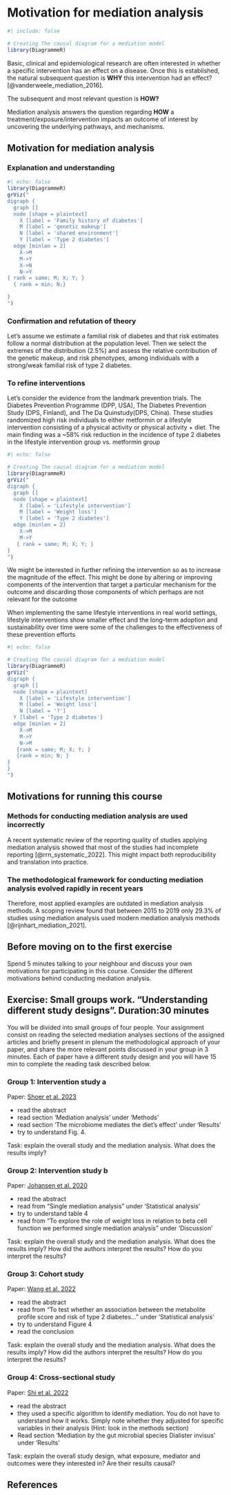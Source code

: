 # Motivation for mediation analysis

<!-- Omar 30 min -->

```r
#| include: false

# Creating The causal diagram for a mediation model
library(DiagrammeR)
```

Basic, clinical and epidemiological research are often interested in
whether a specific intervention has an effect on a disease. Once this is
established, the natural subsequent question is **WHY** this
intervention had an effect? [@vanderweele_mediation_2016].

The subsequent and most relevant question is **HOW?**

Mediation analysis answers the question regarding **HOW** a
treatment/exposure/intervention impacts an outcome of interest by
uncovering the underlying pathways, and mechanisms.

## Motivation for mediation analysis

### Explanation and understanding

```r
#| echo: false
library(DiagrammeR)
grViz("
digraph {
  graph []
  node [shape = plaintext]
    X [label = 'Family history of diabetes']
    M [label = 'genetic makeup']
    N [label = 'shared environment']
    Y [label = 'Type 2 diabetes']
  edge [minlen = 2]
    X->M
    M->Y
    X->N
    N->Y
{ rank = same; M; X; Y; }
  { rank = min; N;}

}
")
```

### Confirmation and refutation of theory

Let's assume we estimate a familial risk of diabetes and that risk
estimates follow a normal distribution at the population level. Then we
select the extremes of the distribution (2.5%) and assess the relative
contribution of the genetic makeup, and risk phenotypes, among
individuals with a strong/weak familial risk of type 2 diabetes.

### To refine interventions

Let's consider the evidence from the landmark prevention trials. The
Diabetes Prevention Programme (DPP, USA), The Diabetes Prevention Study
(DPS, Finland), and The Da Quinstudy(DPS, China). These studies
randomized high risk individuals to either metformin or a lifestyle
intervention consisting of a physical activity or physical activity +
diet. The main finding was a \~58% risk reduction in the incidence of
type 2 diabetes in the lifestyle intervention group vs. metformin group

```r
#| echo: false

# Creating The causal diagram for a mediation model
library(DiagrammeR)
grViz("
digraph {
  graph []
  node [shape = plaintext]
    X [label = 'Lifestyle intervention']
    M [label = 'Weight loss']
    Y [label = 'Type 2 diabetes']
  edge [minlen = 2]
    X->M
    M->Y
   { rank = same; M; X; Y; }
}
")
```

We might be interested in further refining the intervention so as to
increase the magnitude of the effect. This might be done by altering or
improving components of the intervention that target a particular
mechanism for the outcome and discarding those components of which
perhaps are not relevant for the outcome

When implementing the same lifestyle interventions in real world
settings, lifestyle interventions show smaller effect and the long-term
adoption and sustainability over time were some of the challenges to the
effectiveness of these prevention efforts

```r
#| echo: false

# Creating The causal diagram for a mediation model
library(DiagrammeR)
grViz("
digraph {
  graph []
  node [shape = plaintext]
    X [label = 'Lifestyle intervention']
    M [label = 'Weight loss']
    N [label = '?']    
  Y [label = 'Type 2 diabetes']
  edge [minlen = 2]
    X->M
    M->Y
    N->M
   {rank = same; M; X; Y; }
   {rank = min; N; }
}
}
")
```

## Motivations for running this course

### Methods for conducting mediation analysis are used incorrectly

A recent systematic review of the reporting quality of studies applying
mediation analysis showed that most of the studies had incomplete
reporting [@rrn_systematic_2022]. This might impact both reproducibility
and translation into practice.

### The methodological framework for conducting mediation analysis evolved rapidly in recent years

Therefore, most applied examples are outdated in mediation analysis
methods. A scoping review found that between 2015 to 2019 only 29.3% of
studies using mediation analysis used modern mediation analysis methods
[@rijnhart_mediation_2021].

::: callout-note
## Before moving on to the first exercise

Spend 5 minutes talking to your neighbour and discuss your own
motivations for participating in this course. Consider the different
motivations behind conducting mediation analysis.
:::

::: callout-note
## Exercise: Small groups work. "Understanding different study designs". Duration:30 minutes

You will be divided into small groups of four people. Your assignment
consist on reading the selected mediation analyses sections of the
assigned articles and briefly present in plenum the methodological
approach of your paper, and share the more relevant points discussed in
your group in 3 minutes. Each of paper have a different study design and
you will have 15 min to complete the reading task described below.

### Group 1: Intervention study a

Paper: [Shoer et al.
2023](https://www.nature.com/articles/s41467-023-41042-x)

-   read the abstract
-   read section 'Mediation analysis' under 'Methods'
-   read section 'The microbiome mediates the diet's effect' under
    'Results'
-   try to understand Fig. 4.

Task: explain the overall study and the mediation analysis. What does
the results imply?

### Group 2: Intervention study b

Paper: [Johansen et al.
2020](https://link.springer.com/article/10.1007/s00125-020-05249-7)

-   read the abstract
-   read from "Single mediation analysis" under 'Statistical analysis'
-   try to understand table 4
-   read from "To explore the role of weight loss in relation to beta
    cell function we performed single mediation analysis" under
    'Discussion'

Task: explain the overall study and the mediation analysis. What does
the results imply? How did the authors interpret the results? How do you
interpret the results?

### Group 3: Cohort study

Paper: [Wang et al. 2022](https://doi.org/10.1007/s00125-022-05692-8)

-   read the abstract
-   read from "To test whether an association between the metabolite
    profile score and risk of type 2 diabetes..." under 'Statistical
    analysis'
-   try to understand Figure 4
-   read the conclusion

Task: explain the overall study and the mediation analysis. What does
the results imply? How did the authors interpret the results? How do you
interpret the results?

### Group 4: Cross-sectional study

Paper: [Shi et al.
2022](https://www.nature.com/articles/s41598-022-08544-y)

-   read the abstract
-   they used a specific algorithm to identify mediation. You do not
    have to understand how it works. Simply note whether they adjusted
    for specific variables in their analysis (Hint: look in the methods
    section)
-   Read section 'Mediation by the gut microbial species Dialister
    invisus' under 'Results'

Task: explain the overall study design, what exposure, mediator and
outcomes were they interested in? Are their results causal?
:::

## References
